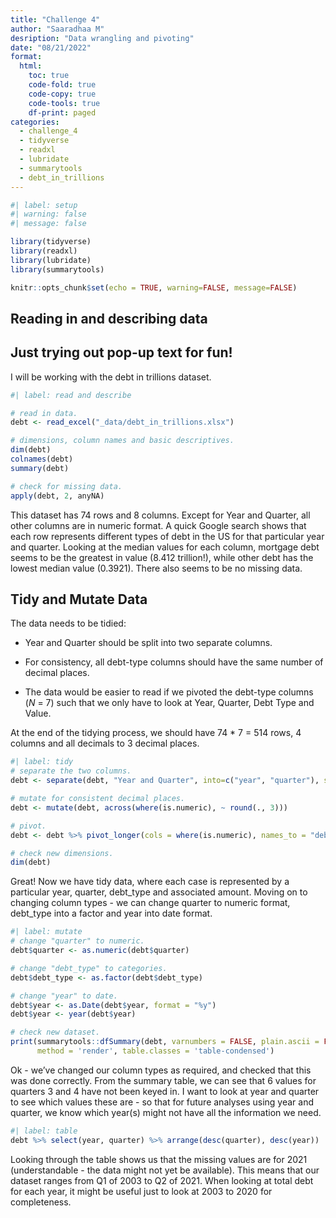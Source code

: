 ```yaml
---
title: "Challenge 4"
author: "Saaradhaa M"
desription: "Data wrangling and pivoting"
date: "08/21/2022"
format:
  html:
    toc: true
    code-fold: true
    code-copy: true
    code-tools: true
    df-print: paged
categories:
  - challenge_4
  - tidyverse
  - readxl
  - lubridate
  - summarytools
  - debt_in_trillions
---
```


```r
#| label: setup
#| warning: false
#| message: false

library(tidyverse)
library(readxl)
library(lubridate)
library(summarytools)

knitr::opts_chunk$set(echo = TRUE, warning=FALSE, message=FALSE)
```

## Reading in and describing data

::: callout-tip
## Just trying out pop-up text for fun!

I will be working with the debt in trillions dataset.
:::

```r
#| label: read and describe

# read in data.
debt <- read_excel("_data/debt_in_trillions.xlsx")

# dimensions, column names and basic descriptives.
dim(debt)
colnames(debt)
summary(debt)

# check for missing data.
apply(debt, 2, anyNA)

```

This dataset has 74 rows and 8 columns. Except for Year and Quarter, all other columns are in numeric format. A quick Google search shows that each row represents different types of debt in the US for that particular year and quarter. Looking at the median values for each column, mortgage debt seems to be the greatest in value (8.412 trillion!), while other debt has the lowest median value (0.3921). There also seems to be no missing data.

## Tidy and Mutate Data

The data needs to be tidied:

-   Year and Quarter should be split into two separate columns.

-   For consistency, all debt-type columns should have the same number of decimal places.

-   The data would be easier to read if we pivoted the debt-type columns (*N* = 7) such that we only have to look at Year, Quarter, Debt Type and Value.

At the end of the tidying process, we should have 74 \* 7 = 514 rows, 4 columns and all decimals to 3 decimal places.

```r
#| label: tidy
# separate the two columns.
debt <- separate(debt, "Year and Quarter", into=c("year", "quarter"), sep=":Q")

# mutate for consistent decimal places.
debt <- mutate(debt, across(where(is.numeric), ~ round(., 3)))

# pivot.
debt <- debt %>% pivot_longer(cols = where(is.numeric), names_to = "debt_type", values_to = "amount")

# check new dimensions.
dim(debt)
```

Great! Now we have tidy data, where each case is represented by a particular year, quarter, debt_type and associated amount. Moving on to changing column types - we can change quarter to numeric format, debt_type into a factor and year into date format.

```r
#| label: mutate
# change "quarter" to numeric.
debt$quarter <- as.numeric(debt$quarter)

# change "debt_type" to categories.
debt$debt_type <- as.factor(debt$debt_type)

# change "year" to date.
debt$year <- as.Date(debt$year, format = "%y")
debt$year <- year(debt$year)

# check new dataset.
print(summarytools::dfSummary(debt, varnumbers = FALSE, plain.ascii = FALSE, graph.magnif = 0.50, style = "grid", valid.col = FALSE), 
      method = 'render', table.classes = 'table-condensed')
```

Ok - we've changed our column types as required, and checked that this was done correctly. From the summary table, we can see that 6 values for quarters 3 and 4 have not been keyed in. I want to look at year and quarter to see which values these are - so that for future analyses using year and quarter, we know which year(s) might not have all the information we need.

```r
#| label: table
debt %>% select(year, quarter) %>% arrange(desc(quarter), desc(year))
```

Looking through the table shows us that the missing values are for 2021 (understandable - the data might not yet be available). This means that our dataset ranges from Q1 of 2003 to Q2 of 2021. When looking at total debt for each year, it might be useful just to look at 2003 to 2020 for completeness.
